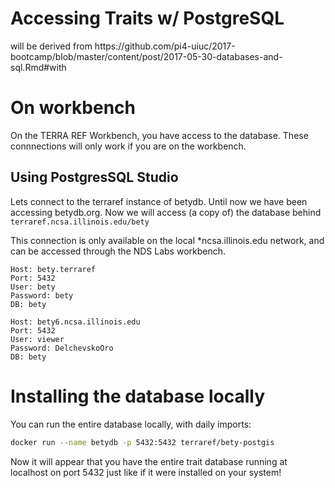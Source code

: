 # Accessing Traits w/ PostgreSQL

will be derived from https://github.com/pi4-uiuc/2017-bootcamp/blob/master/content/post/2017-05-30-databases-and-sql.Rmd#with

# On workbench

On the TERRA REF Workbench, you have access to the database. These connnections will only work if you are on the workbench.


## Using PostgresSQL Studio


Lets connect to the terraref instance of betydb. Until now we have been accessing betydb.org. Now we will access (a copy of) the database behind `terraref.ncsa.illinois.edu/bety`

This connection is only available on the local *ncsa.illinois.edu network, and can be accessed through the NDS Labs workbench.

```
Host: bety.terraref
Port: 5432
User: bety
Password: bety
DB: bety
```

```
Host: bety6.ncsa.illinois.edu
Port: 5432
User: viewer
Password: DelchevskoOro
DB: bety
```

# Installing the database locally 


You can run the entire database locally, with daily imports:

```sh
docker run --name betydb -p 5432:5432 terraref/bety-postgis
```

Now it will appear that you have the entire trait database running at localhost on port 5432 just like if it were installed on your system!